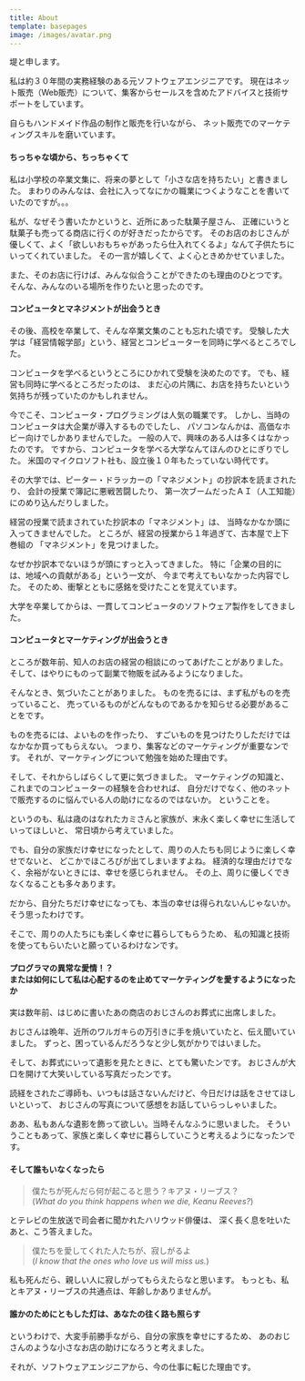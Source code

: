 ```yaml
---
title: About
template: basepages
image: /images/avatar.png
---
```


堤と申します。

私は約３０年間の実務経験のある元ソフトウェアエンジニアです。
現在はネット販売（Web販売）について、集客からセールスを含めたアドバイスと技術サポートをしています。

<Avatar className="w-12 mx-auto" />

自らもハンドメイド作品の制作と販売を行いながら、
ネット販売でのマーケティングスキルを磨いています。

#### ちっちゃな頃から、ちっちゃくて

私は小学校の卒業文集に、将来の夢として「小さな店を持ちたい」と書きました。
まわりのみんなは、会社に入ってなにかの職業につくようなことを書いていたのですが。。。

私が、なぜそう書いたかというと、近所にあった駄菓子屋さん、
正確にいうと駄菓子も売ってる商店に行くのが好きだったからです。
そのお店のおじさんが優しくて、よく「欲しいおもちゃがあったら仕入れてくるよ」なんて子供たちにいってくれていました。
その一言が嬉しくて、よく心ときめかせていました。

また、そのお店に行けば、みんな似合うことができたのも理由のひとつです。
そんな、みんなのいる場所を作りたいと思ったのです。

#### コンピュータとマネジメントが出会うとき

その後、高校を卒業して、そんな卒業文集のことも忘れた頃です。
受験した大学は「経営情報学部」という、経営とコンピューターを同時に学べるところでした。

コンピュータを学べるというところにひかれて受験を決めたのです。
でも、経営も同時に学べるところだったのは、
まだ心の片隅に、お店を持ちたいという気持ちが残っていたのかもしれません。

今でこそ、コンピュータ・プログラミングは人気の職業です。
しかし、当時のコンピュータは大企業が導入するものでしたし、
パソコンなんかは、高価なホビー向けでしかありませんでした。
一般の人で、興味のある人は多くはなかったのです。
ですから、コンピュータを学べる大学なんてほんのひとにぎりでした。
米国のマイクロソフト社も、設立後１０年もたっていない時代です。

その大学では、ピーター・ドラッカーの「マネジメント」の抄訳本を読まされたり、
会計の授業で簿記に悪戦苦闘したり、
第一次ブームだったＡＩ（人工知能）にのめり込んだりしました。

経営の授業で読まされていた抄訳本の「マネジメント」は、
当時なかなか頭に入ってきませんでした。
ところが、経営の授業から１年過ぎて、古本屋で上下巻組の
「マネジメント」を見つけました。

なぜか抄訳本でないほうが頭にすっと入ってきました。
特に「企業の目的には、地域への貢献がある」という一文が、
今まで考えてもいなかった内容でした。
そのため、衝撃とともに感銘を受けたことを覚えています。

大学を卒業してからは、一貫してコンピュータのソフトウェア製作をしてきました。

#### コンピュータとマーケティングが出会うとき

ところが数年前、知人のお店の経営の相談にのってあげたことがありました。
そして、はやりにものって副業で物販を試みるようになりました。

そんなとき、気づいたことがありました。
ものを売るには、まず私がものを売っていること、
売っているものがどんなものであるかを知らせる必要があることをです。

ものを売るには、よいものを作ったり、
すごいものを見つけたりしただけではなかなか買ってもらえない。
つまり、集客などのマーケティングが重要なンです。
それが、マーケティングについて勉強を始めた理由です。

そして、それからしばらくして更に気づきました。
マーケティングの知識と、これまでのコンピューターの経験を合わせれば、
自分だけでなく、他のネットで販売するのに悩んでいる人の助けになるのではないか。
ということを。

というのも、私は歳のはなれたカミさんと家族が、末永く楽しく幸せに生活していってほしいと、
常日頃から考えていました。

でも、自分の家族だけ幸せになったとして、周りの人たちも同じように楽しく幸せでないと、
どこかでほころびが出てしまいますよね。
経済的な理由だけでなく、余裕がないときには、幸せを感じられません。
その上、周りに優しくできなくなることも多々あります。

だから、自分たちだけ幸せになっても、本当の幸せは得られないんじゃないか。
そう思ったわけです。

そこで、周りの人たちにも楽しく幸せに暮らしてもらうため、
私の知識と技術を使ってもらいたいと願っているわけなンです。

#### プログラマの異常な愛情！？<br/>または如何にして私は心配するのを止めてマーケティングを愛するようになったか

実は数年前、はじめに書いたあの商店のおじさんのお葬式に出席しました。

おじさんは晩年、近所のワルガキらの万引きに手を焼いていたと、伝え聞いていました。
ずっと、困っているんだろうなと少し気がかりではいました。

そして、お葬式にいって遺影を見たときに、とても驚いたンです。
おじさんが大口を開けて大笑いしている写真だったンです。

読経をされたご導師も、いつもは話さないんだけど、今日だけは話をさせてほしいといって、
おじさんの写真について感想をお話していらっしゃいました。

ああ、私もあんな遺影を飾って欲しい。当時そんなふうに思いました。
そういうこともあって、家族と楽しく幸せに暮らしていこうと考えるようになったンです。

#### そして誰もいなくなったら

>    僕たちが死んだら何が起こると思う？キアヌ・リーブス？<br/>
>    (_What do you think happens when we die, Keanu Reeves?_)

とテレビの生放送で司会者に聞かれたハリウッド俳優は、
深く長く息を吐いたあと、こう答えました。

>    僕たちを愛してくれた人たちが、寂しがるよ<br/>
>    (_I know that the ones who love us will miss us._)

私も死んだら、親しい人に寂しがってもらえたらなと思います。
もっとも、私とキアヌ・リーブスの共通点は、年齢しかありませんが。

#### 誰かのためにともした灯は、あなたの往く路も照らす

というわけで、大変手前勝手ながら、自分の家族を幸せにするため、
あのおじさんのような小さなお店の助けになろうと考えました。

それが、ソフトウェアエンジニアから、今の仕事に転じた理由です。
